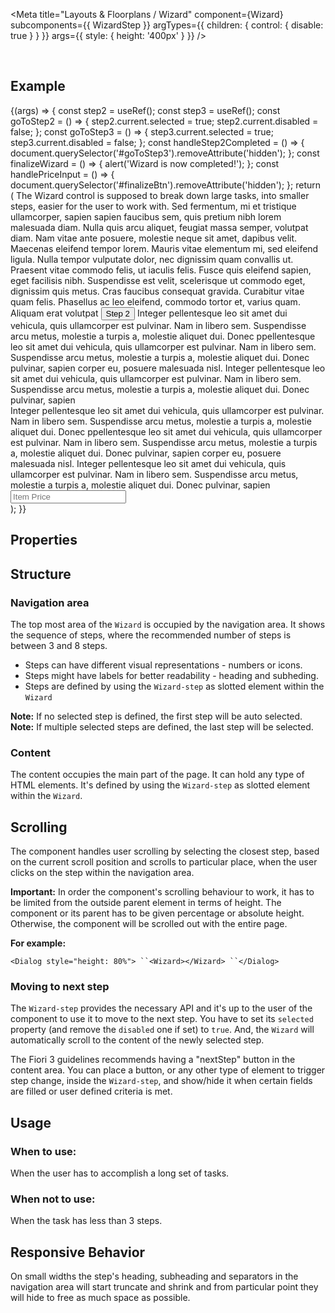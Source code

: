 
<Meta
  title="Layouts & Floorplans / Wizard"
  component={Wizard}
  subcomponents={{ WizardStep }}
  argTypes={{
    children: { control: { disable: true } }
  }}
  args={{
    style: {
      height: '400px'
    }
  }}
/>

<DocsHeader />

<br />

## Example

<Canvas>
  <Story name="Default">
    {(args) => {
      const step2 = useRef();
      const step3 = useRef();
      const goToStep2 = () => {
        step2.current.selected = true;
        step2.current.disabled = false;
      };
      const goToStep3 = () => {
        step3.current.selected = true;
        step3.current.disabled = false;
      };
      const handleStep2Completed = () => {
        document.querySelector('#goToStep3').removeAttribute('hidden');
      };
      const finalizeWizard = () => {
        alert('Wizard is now completed!');
      };
      const handlePriceInput = () => {
        document.querySelector('#finalizeBtn').removeAttribute('hidden');
      };
      return (
        <Wizard {...args}>
          <WizardStep icon="product" titleText="Product Type" selected>
            <Title>1. Product Type</Title>
            <MessageStrip design={MessageStripDesign.Information}>
              The Wizard control is supposed to break down large tasks, into smaller steps, easier for the user to work
              with.
            </MessageStrip>
            <Label wrappingType={WrappingType.None}>
              Sed fermentum, mi et tristique ullamcorper, sapien sapien faucibus sem, quis pretium nibh lorem malesuada
              diam. Nulla quis arcu aliquet, feugiat massa semper, volutpat diam. Nam vitae ante posuere, molestie neque
              sit amet, dapibus velit. Maecenas eleifend tempor lorem. Mauris vitae elementum mi, sed eleifend ligula.
              Nulla tempor vulputate dolor, nec dignissim quam convallis ut. Praesent vitae commodo felis, ut iaculis
              felis. Fusce quis eleifend sapien, eget facilisis nibh. Suspendisse est velit, scelerisque ut commodo
              eget, dignissim quis metus. Cras faucibus consequat gravida. Curabitur vitae quam felis. Phasellus ac leo
              eleifend, commodo tortor et, varius quam. Aliquam erat volutpat
            </Label>
            <Button design={ButtonDesign.Emphasized} onClick={goToStep2}>
              Step 2
            </Button>
          </WizardStep>
          <WizardStep icon="hint" titleText="Product Information" disabled ref={step2}>
            <Title>2. Product Information</Title>
            <Label wrappingType={WrappingType.None}>
              Integer pellentesque leo sit amet dui vehicula, quis ullamcorper est pulvinar. Nam in libero sem.
              Suspendisse arcu metus, molestie a turpis a, molestie aliquet dui. Donec ppellentesque leo sit amet dui
              vehicula, quis ullamcorper est pulvinar. Nam in libero sem. Suspendisse arcu metus, molestie a turpis a,
              molestie aliquet dui. Donec pulvinar, sapien corper eu, posuere malesuada nisl. Integer pellentesque leo
              sit amet dui vehicula, quis ullamcorper est pulvinar. Nam in libero sem. Suspendisse arcu metus, molestie
              a turpis a, molestie aliquet dui. Donec pulvinar, sapien
            </Label>
            <CheckBox onChange={handleStep2Completed} text="Step Completed" />
            <br />
            <Button id="goToStep3" design={ButtonDesign.Emphasized} onClick={goToStep3} hidden>
              Step 3
            </Button>
          </WizardStep>
          <WizardStep icon="lead" titleText="Pricing" disabled ref={step3}>
            <Title>4. Pricing</Title>
            <Label wrappingType={WrappingType.None}>
              Integer pellentesque leo sit amet dui vehicula, quis ullamcorper est pulvinar. Nam in libero sem.
              Suspendisse arcu metus, molestie a turpis a, molestie aliquet dui. Donec ppellentesque leo sit amet dui
              vehicula, quis ullamcorper est pulvinar. Nam in libero sem. Suspendisse arcu metus, molestie a turpis a,
              molestie aliquet dui. Donec pulvinar, sapien corper eu, posuere malesuada nisl. Integer pellentesque leo
              sit amet dui vehicula, quis ullamcorper est pulvinar. Nam in libero sem. Suspendisse arcu metus, molestie
              a turpis a, molestie aliquet dui. Donec pulvinar, sapien
            </Label>
            <Input placeholder="Item Price" onInput={handlePriceInput} />
            <br />
            <Button design={ButtonDesign.Emphasized} onClick={finalizeWizard} hidden id="finalizeBtn">
              Finalize
            </Button>
          </WizardStep>
        </Wizard>
      );
    }}
  </Story>
</Canvas>

## Properties

<ArgsTable story="." />

## Structure

### Navigation area

The top most area of the `Wizard` is occupied by the navigation area. It shows the sequence of steps, where the recommended number of steps is between 3 and 8 steps.

- Steps can have different visual representations - numbers or icons.
- Steps might have labels for better readability - heading and subheding.
- Steps are defined by using the `Wizard-step` as slotted element within the `Wizard`

**Note:** If no selected step is defined, the first step will be auto selected.  
**Note:** If multiple selected steps are defined, the last step will be selected.

### Content

The content occupies the main part of the page. It can hold any type of HTML elements. It's defined by using the `Wizard-step` as slotted element within the `Wizard`.

## Scrolling

The component handles user scrolling by selecting the closest step, based on the current scroll position and scrolls to particular place, when the user clicks on the step within the navigation area.

**Important:** In order the component's scrolling behaviour to work, it has to be limited from the outside parent element in terms of height. The component or its parent has to be given percentage or absolute height. Otherwise, the component will be scrolled out with the entire page.

**For example:**

` <Dialog style="height: 80%"> ``<Wizard></Wizard> ``</Dialog> `

### Moving to next step

The `Wizard-step` provides the necessary API and it's up to the user of the component to use it to move to the next step. You have to set its `selected` property (and remove the `disabled` one if set) to `true`. And, the `Wizard` will automatically scroll to the content of the newly selected step.

The Fiori 3 guidelines recommends having a "nextStep" button in the content area. You can place a button, or any other type of element to trigger step change, inside the `Wizard-step`, and show/hide it when certain fields are filled or user defined criteria is met.

## Usage

### When to use:

When the user has to accomplish a long set of tasks.

### When not to use:

When the task has less than 3 steps.

## Responsive Behavior

On small widths the step's heading, subheading and separators in the navigation area will start truncate and shrink and from particular point they will hide to free as much space as possible.

<Footer />
